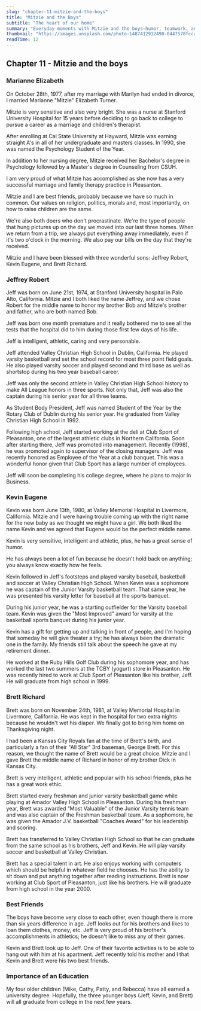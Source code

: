 ```yaml
---
slug: "chapter-11-mitzie-and-the-boys"
title: "Mitzie and the Boys"
subtitle: "The heart of our home"
summary: "Everyday moments with Mitzie and the boys—humor, teamwork, and love woven through busy family life."
thumbnail: "https://images.unsplash.com/photo-1487412912498-0447578fcca8?auto=format&fit=crop&w=1200&h=675&q=80"
readTime: 12
---
```


## Chapter 11 - Mitzie and the boys

### Marianne Elizabeth

On October 28th, 1977, after my marriage with Marilyn had ended in divorce, I
married Marianne "Mitzie" Elizabeth Turner.

Mitzie is very sensitive and also very bright. She was a nurse at Stanford
University Hospital for 15 years before deciding to go back to college to pursue
a career as a marriage and children's therapist.

After enrolling at Cal State University at Hayward, Mitzie was earning straight
A's in all of her undergraduate and masters classes. In 1990, she was named the
Psychology Student of the Year.

In addition to her nursing degree, Mitzie received her Bachelor's degree in
Psychology followed by a Master's degree in Counseling from CSUH.

I am very proud of what Mitzie has accomplished as she now has a very successful
marriage and family therapy practice in Pleasanton.

Mitzie and I are best friends, probably because we have so much in common. Our
values on religion, politics, morals and, most importantly, on how to raise
children are the same.

We're also both doers who don't procrastinate. We're the type of people that
hung pictures up on the day we moved into our last three homes. When we return
from a trip, we always put everything away immediately, even if it's two o'clock
in the morning. We also pay our bills on the day that they're received.

Mitzie and I have been blessed with three wonderful sons: Jeffrey Robert, Kevin
Eugene, and Brett Richard.

### Jeffrey Robert

Jeff was born on June 21st, 1974, at Stanford University hospital in Palo Alto,
California. Mitzie and I both liked the name Jeffrey, and we chose Robert for
the middle name to honor my brother Bob and Mitzie's brother and father, who are
both named Bob.

Jeff was born one month premature and it really bothered me to see all the tests
that the hospital did to him during those first few days of his life.

Jeff is intelligent, athletic, caring and very personable.

Jeff attended Valley Christian High School in Dublin, California. He played
varsity basketball and set the school record for most three point field goals.
He also played varsity soccer and played second and third base as well as
shortstop during his two year baseball career.

Jeff was only the second athlete in Valley Christian High School history to make
All League honors in three sports. Not only that, Jeff was also the captain
during his senior year for all three teams.

As Student Body President, Jeff was named Student of the Year by the Rotary Club
of Dublin during his senior year. He graduated from Valley Christian High School
in 1992.

Following high school, Jeff started working at the deli at Club Sport of
Pleasanton, one of the largest athletic clubs in Northern California. Soon after
starting there, Jeff was promoted into management. Recently (1998), he was
promoted again to supervisor of the closing managers. Jeff was recently honored
as Employee of the Year at a club banquet. This was a wonderful honor given that
Club Sport has a large number of employees.

Jeff will soon be completing his college degree, where he plans to major in
Business.

### Kevin Eugene

Kevin was born June 13th, 1980, at Valley Memorial Hospital in Livermore,
California. Mitzie and I were having trouble coming up with the right name for
the new baby as we thought we might have a girl. We both liked the name Kevin
and we agreed that Eugene would be the perfect middle name.

Kevin is very sensitive, intelligent and athletic, plus, he has a great sense of
humor.

He has always been a lot of fun because he doesn't hold back on anything; you
always know exactly how he feels.

Kevin followed in Jeff's footsteps and played varsity baseball, basketball and
soccer at Valley Christian High School. When Kevin was a sophomore he was
captain of the Junior Varsity basketball team. That same year, he was presented
his varsity letter for baseball at the sports banquet.

During his junior year, he was a starting outfielder for the Varsity baseball
team. Kevin was given the "Most Improved" award for varsity at the basketball
sports banquet during his junior year.

Kevin has a gift for getting up and talking in front of people, and I'm hoping
that someday he will give theater a try; he has always been the dramatic one in
the family. My friends still talk about the speech he gave at my retirement
dinner.

He worked at the Ruby Hills Golf Club during his sophomore year, and has worked
the last two summers at the TCBY (yogurt) store in Pleasanton. He was recently
hired to work at Club Sport of Pleasanton like his brother, Jeff. He will
graduate from high school in 1999.

### Brett Richard

Brett was born on November 24th, 1981, at Valley Memorial Hospital in Livermore,
California. He was kept in the hospital for two extra nights because he wouldn't
wet his diaper. We finally got to bring him home on Thanksgiving night.

I had been a Kansas City Royals fan at the time of Brett's birth, and
particularly a fan of their "All Star" 3rd baseman, George Brett. For this
reason, we thought the name of Brett would be a great choice. Mitzie and I gave
Brett the middle name of Richard in honor of my brother Dick in Kansas City.

Brett is very intelligent, athletic and popular with his school friends, plus he
has a great work ethic.

Brett started every freshman and junior varsity basketball game while playing at
Amador Valley High School in Pleasanton. During his freshman year, Brett was
awarded “Most Valuable" of the Junior Varsity tennis team and was also captain
of the Freshman basketball team. As a sophomore, he was given the Amador J.V.
basketball "Coaches Award" for his leadership and scoring.

Brett has transferred to Valley Christian High School so that he can graduate
from the same school as his brothers, Jeff and Kevin. He will play varsity
soccer and basketball at Valley Christian.

Brett has a special talent in art. He also enjoys working with computers which
should be helpful in whatever field he chooses. He has the ability to sit down
and put anything together after reading instructions. Brett is now working at
Club Sport of Pleasanton, just like his brothers. He will graduate from high
school in the year 2000.

### Best Friends

The boys have become very close to each other, even though there is more than
six years difference in age. Jeff looks out for his brothers and likes to loan
them clothes, money, etc. Jeff is very proud of his brother's accomplishments in
athletics; he doesn't like to miss any of their games.

Kevin and Brett look up to Jeff. One of their favorite activities is to be able
to hang out with him at his apartment. Jeff recently told his mother and I that
Kevin and Brett were his two best friends.

### Importance of an Education

My four older children (Mike, Cathy, Patty, and Rebecca) have all earned a
university degree. Hopefully, the three younger boys (Jeff, Kevin, and Brett)
will all graduate from college in the next few years.
